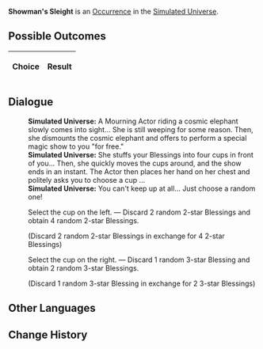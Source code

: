 {{Simulated Universe Event Infobox
|title         = Showman's Sleight
|image         = Random Event Profiteer.png
|type          =
|domains_su    = Occurrence
|domains_ext   = Occurrence
|domains_swarm = 
|domains_gng   = 
|requirements  =
|prev          = 
|next          = 
|indexRewards  =
|characters    = 
}}
'''Showman's Sleight''' is an [[Simulated Universe/Occurrence|Occurrence]] in the [[Simulated Universe]].

==Possible Outcomes==
{| class="article-table"
!Choice
!Result

|}

<!--
==Gameplay Notes==

-->
==Dialogue==
{{Dialogue Start}}
:'''Simulated Universe:''' A Mourning Actor riding a cosmic elephant slowly comes into sight... She is still weeping for some reason. Then, she dismounts the cosmic elephant and offers to perform a special magic show to you "for free."
:'''Simulated Universe:''' She stuffs your Blessings into four cups in front of you... Then, she quickly moves the cups around, and the show ends in an instant. The Actor then places her hand on her chest and politely asks you to choose a cup ...
:'''Simulated Universe:''' You can't keep up at all... Just choose a random one!
:{{DIcon|Star}} Select the cup on the left. &mdash; Discard 2 random 2-star Blessings and obtain 4 random 2-star Blessings.
:;(Discard 2 random 2-star Blessings in exchange for 4 2-star Blessings)
:{{DIcon|Star}} Select the cup on the right. &mdash; Discard 1 random 3-star Blessing and obtain 2 random 3-star Blessings.
:;(Discard 1 random 3-star Blessing in exchange for 2 3-star Blessings)
{{Dialogue End}}

==Other Languages==
{{Other Languages
|en   = Showman's Sleight
|zhs  = 伶人戏法
|zht  = 伶人戲法
|ja   = {{Rubi|伶人|れいじん}}の{{Rubi|手品|てじな}}
|ko   = 광대의 요술
|es   = El truco del actor
|fr   = La dextérité du comédien
|ru   = Артистические трюки
|th   = กลของนักแสดง
|vi   = Vai Diễn Hào Nhoáng
|de   = Schaustellertrick
|id   = Pertunjukan Sulap
|pt   = Trenó do Apresentador
}}

==Change History==
{{Change History|1.3}}
